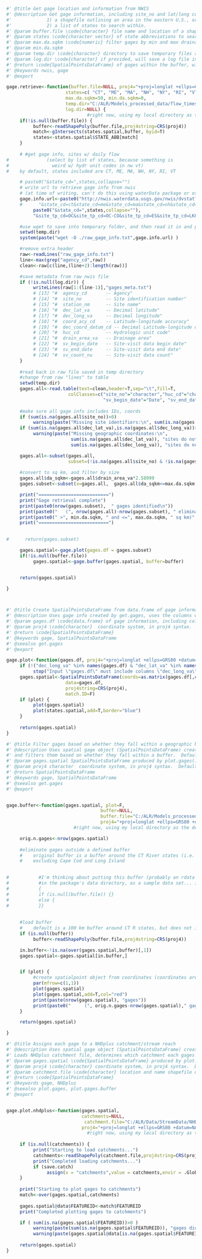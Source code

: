 

```r
#' @title Get gage location and information from NWIS
#' @description Get gage information, including site_no and lat/long coordinates from NWIS, by specifying either 
#'             1) a shapefile outlining an area in the eastern U.S., or 
#'             2) a list of states to search within.
#' @param buffer.file \code{character} file name and location of a shapefile (polygon) that outlines area to find gages within 
#' @param states \code{character vector} of state abbreviations to search within.  This will only be used if buffer.file is not provided.
#' @param max.da.sqkm \code{numeric} filter gages by min and max drainage area
#' @param min.da.sqkm
#' @param temp.dir \code{character} directory to save temporary files and gage retrieval logs/metadata
#' @param log.dir \code{character} if provided, will save a log file into the specified directory
#' @return \code{SpatialPointsDataFrame} of gages within the buffer, with gage info from NWIS
#' @keywords nwis, gage
#' @export

gage.retrieve<-function(buffer.file=NULL, proj4="+proj=longlat +ellps=GRS80 +datum=NAD83 +no_defs",
                      states=c( "CT", "ME", "MA", "NH", "NY", "RI", "VT"), 
                      max.da.sqkm=50, min.da.sqkm=0, 
                      temp.dir="C:/ALR/Models_processed_data/flow_timeseries", 
                      log.dir=NULL) {     
                              #right now, using my local directory as the defaults.  this is bad, will replace later, etc.
     if(!is.null(buffer.file)) {
          buffer<-readShapePoly(buffer.file,proj4string=CRS(proj4))
          match<-gIntersects(states.spatial,buffer, byid=T)
          states<-states.spatial$STATE_ABB[match]
     }
     
     # #get gage info, sites w/ daily flow
#              (select by list of states, because something is 
#                weird w/ hydr unit codes in nw vt)
#    by default, states included are CT, ME, MA, NH, NY, RI, VT

     # paste0("&state_cd=",states,collapse="")
     # write url to retrieve gage info from nwis 
     # (at time of writing, can't do this using waterData package or other webservices I know of, so we're creating/using a url)
     gage.info.url<-paste0("http://nwis.waterdata.usgs.gov/nwis/dvstat?referred_module=sw",
     #      "&state_cd=ct&state_cd=me&state_cd=ma&state_cd=nh&state_cd=ny&state_cd=ri&state_cd=vt",
          paste0("&state_cd=",states,collapse=""),
          "&site_tp_cd=OC&site_tp_cd=OC-CO&site_tp_cd=ES&site_tp_cd=LK&site_tp_cd=ST&site_tp_cd=ST-CA&site_tp_cd=ST-DCH&site_tp_cd=ST-TS&index_pmcode_00060=1&group_key=NONE&format=sitefile_output&sitefile_output_format=rdb&column_name=agency_cd&column_name=site_no&column_name=station_nm&column_name=dec_lat_va&column_name=dec_long_va&column_name=dec_coord_datum_cd&column_name=huc_cd&column_name=drain_area_va&column_name=sv_begin_date&column_name=sv_end_date&column_name=sv_count_nu&list_of_search_criteria=state_cd%2Csite_tp_cd%2Crealtime_parameter_selection")

     #use wget to save into temporary folder, and then read it in and parse.  probably there's a better way to do this, but this works for now.  
     setwd(temp.dir)
     system(paste("wget -O ./raw_gage_info.txt",gage.info.url) )

     #remove extra header 
     raw<-readLines("raw_gage_info.txt")
     line<-max(grep("agency_cd",raw))
     clean<-raw[c(line,(line+2):length(raw))]

     #save metadata from raw nwis file 
     if (!is.null(log.dir)) {          
          writeLines(raw[1:(line-1)],"gages_meta.txt")
          # [13] "#  agency_cd       -- Agency"                                              
          # [14] "#  site_no         -- Site identification number"                          
          # [15] "#  station_nm      -- Site name"                                           
          # [16] "#  dec_lat_va      -- Decimal latitude"                                    
          # [17] "#  dec_long_va     -- Decimal longitude"                                   
          # [18] "#  coord_acy_cd    -- Latitude-longitude accuracy"                         
          # [19] "#  dec_coord_datum_cd -- Decimal Latitude-longitude datum"                 
          # [20] "#  huc_cd          -- Hydrologic unit code"                                
          # [21] "#  drain_area_va   -- Drainage area"                                       
          # [22] "#  sv_begin_date   -- Site-visit data begin date"                          
          # [23] "#  sv_end_date     -- Site-visit data end date"                            
          # [24] "#  sv_count_nu     -- Site-visit data count"
     }
     
     #read back in raw file saved in temp directory
     #change from raw "lines" to table
     setwd(temp.dir)
     gages.all<-read.table(text=clean,header=T,sep="\t",fill=T,
                       colClasses=c("site_no"="character","huc_cd"="character",
                                    "sv_begin_date"="Date", "sv_end_date"="Date"))
     
     #make sure all gage info includes IDs, coords
     if (sum(is.na(gages.all$site_no))>0)
          warning(paste("Missing site identifiers:\n", sum(is.na(gages.all$site_no)), "sites do not have site_no values and are being ignored"))
     if (sum(is.na(gages.all$dec_lat_va),is.na(gages.all$dec_long_va))>0)
          warning(paste("Missing geographic coordinates:\n", 
                        sum(is.na(gages.all$dec_lat_va)), "sites do not have lat coordinates and are being ignored\n",
                        sum(is.na(gages.all$dec_long_va)), "sites do not have long coordinates and are being ignored"))

     gages.all<-subset(gages.all,
                       subset=(!is.na(gages.all$site_no) & !is.na(gages.all$dec_lat_va) & !is.na(gages.all$dec_long_va) ))
     
     #convert to sq km, and filter by size
     gages.all$da_sqkm<-gages.all$drain_area_va*2.58999
     gages.subset<-subset(x=gages.all,  gages.all$da_sqkm<=max.da.sqkm & gages.all$da_sqkm>min.da.sqkm )

     print("==========================")
     print("Gage retrieval complete")
     print(paste0(nrow(gages.subset),  " gages identified\n"))
     print(paste0("   (", nrow(gages.all)-nrow(gages.subset), " eliminated due to specified size requirements:"))
     print(paste0(" >", min.da.sqkm, " and <=", max.da.sqkm, " sq km)" ))
     print("==========================")
     

#      return(gages.subset)

     gages.spatial<-gage.plot(gages.df = gages.subset)
     if(!is.null(buffer.file)) 
          gages.spatial<-gage.buffer(gages.spatial, buffer=buffer)


     return(gages.spatial)

}




```




```r

#' @title Create SpatialPointsDataFrame from data.frame of gage information
#' @description Uses gage info created by get.gages, uses the columns with lat and long coordinate info to turn it into a spatial object (SpatialPointsDataFrame), preserving all data in the data.frame
#' @param gages.df \code{data.frame} of gage information, including columns titled "dec_long_va" and "dec_lat_va"
#' @param proj4 \code{character}  coordinate system, in proj4 syntax.  Defaults to GCS NAD83, which is used by NHDplus
#' @return \code{SpatialPointsDataFrame}
#' @keywords gage, SpatialPointsDataFrame
#' @seealso get.gages
#' @export

gage.plot<-function(gages.df, proj4="+proj=longlat +ellps=GRS80 +datum=NAD83 +no_defs",plot=F) {
     if (!("dec_long_va" %in% names(gages.df) & "dec_lat_va" %in% names(gages.df) ))
          stop("Input \"gages.df\" must include columns \"dec_long_va\" and \"dec_lat_va\"")
     gages.spatial<-SpatialPointsDataFrame(coords=as.matrix(gages.df[,c("dec_long_va","dec_lat_va")]), 
                      data=gages.df,
                      proj4string=CRS(proj4),
                      match.ID=F)
     if (plot) {
          plot(gages.spatial)
          plot(states.spatial,add=T,border="blue")
     }
     
     return(gages.spatial)
}
```




```r

#' @title Filter gages based on whether they fall within a geographic buffer
#' @description Uses spatial gage object (SpatialPointsDataFrame) created by plot.gages(), 
#' and filters them based on whether they fall within a buffer.  Default buffer around CT River basin states is specified.
#' @param gages.spatial SpatialPointsDataFrame produced by plot.gages() function
#' @param proj4 character  coordinate system, in proj4 syntax.  Defaults to GCS NAD83, which is used by NHDplus
#' @return SpatialPointsDataFrame
#' @keywords gage, SpatialPointsDataFrame
#' @seealso get.gages
#' @export


gage.buffer<-function(gages.spatial, plot=F, 
                                   buffer=NULL,
                                   buffer.file="C:/ALR/Models_processed_data/flow_gages/ctr_states_buffer_no_islands2",
                                   proj4="+proj=longlat +ellps=GRS80 +datum=NAD83 +no_defs") {
                         #right now, using my local directory as the defaults.  this is bad, will replace later, etc.

     orig.n.gages<-nrow(gages.spatial)
     
     #eliminate gages outside a defined buffer
     #    original buffer is a buffer around the CT River states (i.e. not all of NY and ME, even though they're included in the request to nwis)
     #    excluding Cape Cod and Long Island

     
#           #I'm thinking about putting this buffer (probably an rdata file, maybe a shapefile)
#           #in the package's data directory, as a sample data set... is that a good idea?
#           {
#           if (is.null(buffer.file)) {}
#           else {
#           }}
          
     
     #load buffer
     #    default is a 100 km buffer around CT R states, but does not include Cape Cod and Long Island     
     if (is.null(buffer))
          buffer<-readShapePoly(buffer.file,proj4string=CRS(proj4))

     in.buffer<-!is.na(over(gages.spatial,buffer)[,1])
     gages.spatial<-gages.spatial[in.buffer,]


     if (plot) {
          #create spatialpoint object from coordinates (coordinates are listed in the order long, lat)
          par(mfrow=c(1,1))
          plot(gages.spatial)
          plot(gages.spatial,add=T,col="red")
          print(paste(nrow(gages.spatial), "gages"))
          print(paste0("     (", orig.n.gages-nrow(gages.spatial)," gages eliminated)"))
     }

     return(gages.spatial)

}
```




```r

#' @title Assigns each gage to a NHDplus catchment/stream reach
#' @description Uses spatial gage object (SpatialPointsDataFrame) created by plot.gages() and optionally plot.gages.buffer().  
#' Loads NHDplus catchment file, determines which catchment each gages falls within, and assigns a FEATUREID
#' @param gages.spatial \code{SpatialPointsDataFrame} produced by plot.gages() function.  Optionally, can be first filtered using plot.gages.buffer() before assigning NHDplus IDs
#' @param proj4 \code{character} coordinate system, in proj4 syntax.  Defaults to GCS NAD83, which is used by NHDplus
#' @param catchment.file \code{character} location and name shapefile of NHDplus catchments (that cover regions that the gages are in)
#' @return \code{SpatialPointsDataFrame}
#' @keywords gage, NHDplus
#' @seealso plot.gages, plot.gages.buffer
#' @export


gage.plot.nhdplus<-function(gages.spatial,  
                            catchments=NULL,
                             catchment.file="C:/ALR/Data/StreamData/NHDplus/NHDPlusCatchment/NENY/Catchment", 
                            proj4="+proj=longlat +ellps=GRS80 +datum=NAD83 +no_defs", save.catch=T) {
                              #right now, using my local directory as the defaults.  this is bad, will replace later, etc.
     
     if (is.null(catchments)) {
          print("Starting to load catchments...")
          catchments<-readShapePoly(catchment.file,proj4string=CRS(proj4),IDvar="FEATUREID")
          print("Completed loading catchments...")
          if (save.catch)
               assign(x = "catchments",value = catchments,envir = .GlobalEnv)     
     }
          
     print("Starting to plot gages to catchments")
     match<-over(gages.spatial,catchments)
     
     gages.spatial@data$FEATUREID<-match$FEATUREID
     print("Completed plotting gages to catchments")

     if ( sum(is.na(gages.spatial$FEATUREID))>0 ) 
          warning(paste(sum(is.na(gages.spatial$FEATUREID)), "gages did not map to a NHDplus catchment:"))
          warning(paste(gages.spatial@data[is.na(gages.spatial$FEATUREID),"site_no"],collapse = "\n"))     
     
     return(gages.spatial)
}

```

